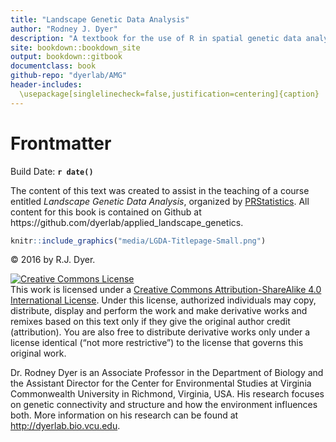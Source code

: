 ```yaml
--- 
title: "Landscape Genetic Data Analysis"
author: "Rodney J. Dyer"
description: "A textbook for the use of R in spatial genetic data analysis."
site: bookdown::bookdown_site
output: bookdown::gitbook
documentclass: book
github-repo: "dyerlab/AMG"
header-includes:
  \usepackage[singlelinecheck=false,justification=centering]{caption}
---
```


# Frontmatter {- .white_letters}

Build Date: **`r date()`**

The content of this text was created to assist in the teaching of a course entitled *Landscape Genetic Data Analysis*, organized by [PRStatistics](http://prstatistics.com).  All content for this book is contained on Github at https://github.com/dyerlab/applied_landscape_genetics.

<a href="http://dyerlab.bio.vcu.edu">
```r
knitr::include_graphics("media/LGDA-Titlepage-Small.png")
```
</a>

&copy; 2016 by R.J. Dyer.

<a rel="license" href="http://creativecommons.org/licenses/by-sa/4.0/"><img alt="Creative Commons License" style="border-width:0" src="https://i.creativecommons.org/l/by-sa/4.0/88x31.png" /></a><br />This work is licensed under a <a rel="license" href="http://creativecommons.org/licenses/by-sa/4.0/">Creative Commons Attribution-ShareAlike 4.0 International License</a>.  Under this license, authorized individuals may copy, distribute, display and perform the work and make derivative works and remixes based on this text only if they give the original author credit (attribution).  You are also free to distribute derivative works only under a license identical ("not more restrictive") to the license that governs this original work. 

Dr. Rodney Dyer is an Associate Professor in the Department of Biology and the Assistant Director for the Center for Environmental Studies at Virginia Commonwealth University in Richmond, Virginia, USA.  His research focuses on genetic connectivity and structure and how the environment influences both.  More information on his research can be found at [http://dyerlab.bio.vcu.edu](http://dyerlab.bio.vcu.edu).

